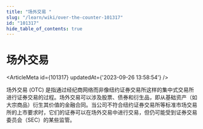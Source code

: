 ```yaml
---
title: "场外交易 "
slug: "/learn/wiki/over-the-counter-101317"
id: "101317"
hide_table_of_contents: true
---
```



# 场外交易 

<ArticleMeta id={101317} updatedAt={'2023-09-26 13:58:54'} />
<div className='border-solid border-b border-t-0 my-4 border-[var(--ifm-color-gray-300)]' />

场外交易 (OTC) 是指通过经纪商网络而非像纽约证券交易所这样的集中式交易所进行证券交易的过程。场外交易可以涉及股票、债券和衍生品，即从基础资产（如大宗商品）衍生其价值的金融合同。当公司不符合纽约证券交易所等标准市场交易所的上市要求时，它们的证券可以在场外交易中进行交易，但仍可能受到证券交易委员会（SEC）的某些监管。
